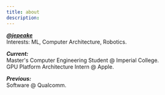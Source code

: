 ```yaml
---
title: about
description: 
---
```


<u>***@jepeake***</u>  
Interests: ML, Computer Architecture, Robotics.

***Current:***  
Master's Computer Engineering Student @ Imperial College.  
GPU Platform Architecture Intern @ Apple.

***Previous:***  
Software @ Qualcomm. 



